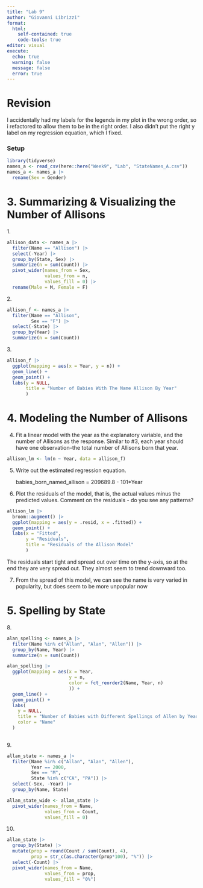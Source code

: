 ```yaml
---
title: "Lab 9"
author: "Giovanni Librizzi"
format: 
  html: 
    self-contained: true
    code-tools: true
editor: visual
execute: 
  echo: true
  warning: false
  message: false
  error: true
---
```


# Revision

I accidentally had my labels for the legends in my plot in the wrong order, so i refactored to allow them to be in the right order. I also didn't put the right y label on my regression equation, which I fixed.

### Setup

```r
library(tidyverse)
names_a <- read_csv(here::here("Week9", "Lab", "StateNames_A.csv"))
names_a <- names_a |>
  rename(Sex = Gender)
```

# 3. Summarizing & Visualizing the Number of Allisons

1\.

```r
allison_data <- names_a |>
  filter(Name == "Allison") |>
  select(-Year) |>
  group_by(State, Sex) |>
  summarize(n = sum(Count)) |>
  pivot_wider(names_from = Sex,
              values_from = n,
              values_fill = 0) |>
  rename(Male = M, Female = F)

```

2\.

```r
allison_f <- names_a |>
  filter(Name == "Allison", 
         Sex == "F") |>
  select(-State) |>
  group_by(Year) |>
  summarize(n = sum(Count))
```

3\.

```r
allison_f |>
  ggplot(mapping = aes(x = Year, y = n)) +
  geom_line() +
  geom_point() +
  labs(y = NULL,
       title = "Number of Babies With The Name Allison By Year"
       )
```

# 4. Modeling the Number of Allisons

4.  Fit a linear model with the year as the explanatory variable, and the number of Allisons as the response. Similar to #3, each year should have one observation--the total number of Allisons born that year.

```r
allison_lm <- lm(n ~ Year, data = allison_f)
```

5.  Write out the estimated regression equation.

    babies_born_named_allison = 209689.8 - 101\*Year

<!-- -->

6.  Plot the residuals of the model, that is, the actual values minus the predicted values. Comment on the residuals - do you see any patterns?

```r
allison_lm |>
  broom::augment() |>
  ggplot(mapping = aes(y = .resid, x = .fitted)) +
  geom_point() +
  labs(x = "Fitted",
       y = "Residuals",
       title = "Residuals of the Allison Model"
       )
```

The residuals start tight and spread out over time on the y-axis, so at the end they are very spread out. They almost seem to trend downward too.

7.  From the spread of this model, we can see the name is very varied in popularity, but does seem to be more unpopular now

# 5. Spelling by State

8\.

```r
alan_spelling <- names_a |>
  filter(Name %in% c("Allan", "Alan", "Allen")) |>
  group_by(Name, Year) |>
  summarize(n = sum(Count))
```

```r
alan_spelling |>
  ggplot(mapping = aes(x = Year, 
                       y = n, 
                       color = fct_reorder2(Name, Year, n)
                       )) +
  geom_line() +
  geom_point() +
  labs(
    y = NULL,
    title = "Number of Babies with Different Spellings of Allen by Year",
    color = "Name"
  ) 
  
```

9\.

```r
allan_state <- names_a |>
  filter(Name %in% c("Allan", "Alan", "Allen"),
         Year == 2000,
         Sex == "M",
         State %in% c("CA", "PA")) |>
  select(-Sex, -Year) |>
  group_by(Name, State) 

allan_state_wide <- allan_state |>
  pivot_wider(names_from = Name,
              values_from = Count,
              values_fill = 0)
```

10. 

```r
allan_state |>
  group_by(State) |>
  mutate(prop = round(Count / sum(Count), 4),
         prop = str_c(as.character(prop*100), "%")) |>
  select(-Count) |>
  pivot_wider(names_from = Name,
              values_from = prop,
              values_fill = "0%")
```
